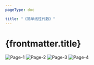 ```yaml
---
pageType: doc

title: "《简单线性代数》"
---
```

# {frontmatter.title}

![Page-1](/math/linear-algebra/1-A-simple-introduction-to-linear-algebra.jpg)
![Page-2](/math/linear-algebra/2-A-simple-introduction-to-linear-algebra.jpg)
![Page-3](/math/linear-algebra/3-A-simple-introduction-to-linear-algebra.jpg)
![Page-4](/math/linear-algebra/4-A-simple-introduction-to-linear-algebra.jpg)